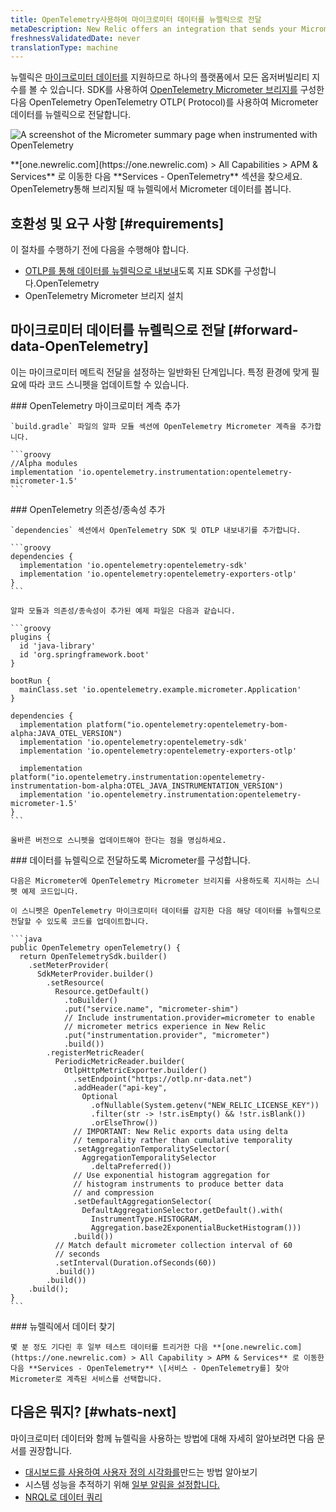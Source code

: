 ```yaml
---
title: OpenTelemetry사용하여 마이크로미터 데이터를 뉴렐릭으로 전달
metaDescription: New Relic offers an integration that sends your Micrometer telemetry data to your New Relic account.
freshnessValidatedDate: never
translationType: machine
---
```


뉴렐릭은 [마이크로미터 데이터를](https://micrometer.io/) 지원하므로 하나의 플랫폼에서 모든 옵저버빌리티 지수를 볼 수 있습니다. SDK를 사용하여 [OpenTelemetry Micrometer 브리지를](https://github.com/open-telemetry/opentelemetry-java-instrumentation/tree/main/instrumentation/micrometer/micrometer-1.5/library) 구성한 다음 OpenTelemetry OpenTelemetry OTLP( Protocol)를 사용하여 Micrometer 데이터를 뉴렐릭으로 전달합니다.

<img
  title="Micrometer bridged with OpenTelemetry in New Relic"
  alt="A screenshot of the Micrometer summary page when instrumented with OpenTelemetry"
  src="/images/opentelemetry_screenshot-full_micrometer-with-otel.webp"
/>

<figcaption>
  **[one.newrelic.com](https://one.newrelic.com) > All Capabilities > APM & Services** 로 이동한 다음 **Services - OpenTelemetry** 섹션을 찾으세요. OpenTelemetry통해 브리지될 때 뉴렐릭에서 Micrometer 데이터를 봅니다.
</figcaption>

## 호환성 및 요구 사항 [#requirements]

이 절차를 수행하기 전에 다음을 수행해야 합니다.

* [OTLP를 통해 데이터를 뉴렐릭으로 내보내](/docs/more-integrations/open-source-telemetry-integrations/opentelemetry/opentelemetry-introduction/#how-it-works)도록 지표 SDK를 구성합니다.OpenTelemetry
* OpenTelemetry Micrometer 브리지 설치

## 마이크로미터 데이터를 뉴렐릭으로 전달 [#forward-data-OpenTelemetry]

이는 마이크로미터 메트릭 전달을 설정하는 일반화된 단계입니다. 특정 환경에 맞게 필요에 따라 코드 스니펫을 업데이트할 수 있습니다.

<Steps>
  <Step>
    ### OpenTelemetry 마이크로미터 계측 추가

    `build.gradle` 파일의 알파 모듈 섹션에 OpenTelemetry Micrometer 계측을 추가합니다.

    ```groovy
    //Alpha modules
    implementation 'io.opentelemetry.instrumentation:opentelemetry-micrometer-1.5'
    ```
  </Step>

  <Step>
    ### OpenTelemetry 의존성/종속성 추가

    `dependencies` 섹션에서 OpenTelemetry SDK 및 OTLP 내보내기를 추가합니다.

    ```groovy
    dependencies {
      implementation 'io.opentelemetry:opentelemetry-sdk'
      implementation 'io.opentelemetry:opentelemetry-exporters-otlp'
    }
    ```

    알파 모듈과 의존성/종속성이 추가된 예제 파일은 다음과 같습니다.

    ```groovy
    plugins {
      id 'java-library'
      id 'org.springframework.boot'
    }

    bootRun {
      mainClass.set 'io.opentelemetry.example.micrometer.Application'
    }

    dependencies {
      implementation platform("io.opentelemetry:opentelemetry-bom-alpha:JAVA_OTEL_VERSION")
      implementation 'io.opentelemetry:opentelemetry-sdk'
      implementation 'io.opentelemetry:opentelemetry-exporters-otlp'

      implementation platform("io.opentelemetry.instrumentation:opentelemetry-instrumentation-bom-alpha:OTEL_JAVA_INSTRUMENTATION_VERSION")
      implementation 'io.opentelemetry.instrumentation:opentelemetry-micrometer-1.5'
    }
    ```

    올바른 버전으로 스니펫을 업데이트해야 한다는 점을 명심하세요.
  </Step>

  <Step>
    ### 데이터를 뉴렐릭으로 전달하도록 Micrometer를 구성합니다.

    다음은 Micrometer에 OpenTelemetry Micrometer 브리지를 사용하도록 지시하는 스니펫 예제 코드입니다.

    이 스니펫은 OpenTelemetry 마이크로미터 데이터를 감지한 다음 해당 데이터를 뉴렐릭으로 전달할 수 있도록 코드를 업데이트합니다.

    ```java
    public OpenTelemetry openTelemetry() {
      return OpenTelemetrySdk.builder()
        .setMeterProvider(
          SdkMeterProvider.builder()
            .setResource(
              Resource.getDefault()
                .toBuilder()
                .put("service.name", "micrometer-shim")
                // Include instrumentation.provider=micrometer to enable
                // micrometer metrics experience in New Relic
                .put("instrumentation.provider", "micrometer")
                .build())
            .registerMetricReader(
              PeriodicMetricReader.builder(
                OtlpHttpMetricExporter.builder()
                  .setEndpoint("https://otlp.nr-data.net")
                  .addHeader("api-key",
                    Optional
                      .ofNullable(System.getenv("NEW_RELIC_LICENSE_KEY"))
                      .filter(str -> !str.isEmpty() && !str.isBlank())
                      .orElseThrow())
                  // IMPORTANT: New Relic exports data using delta
                  // temporality rather than cumulative temporality
                  .setAggregationTemporalitySelector(
                    AggregationTemporalitySelector
                      .deltaPreferred())
                  // Use exponential histogram aggregation for
                  // histogram instruments to produce better data
                  // and compression
                  .setDefaultAggregationSelector(
                    DefaultAggregationSelector.getDefault().with(
                      InstrumentType.HISTOGRAM,
                      Aggregation.base2ExponentialBucketHistogram()))
                  .build())
              // Match default micrometer collection interval of 60
              // seconds
              .setInterval(Duration.ofSeconds(60))
              .build())
            .build())
        .build();
    }
    ```
  </Step>

  <Step>
    ### 뉴렐릭에서 데이터 찾기

    몇 분 정도 기다린 후 일부 테스트 데이터를 트리거한 다음 **[one.newrelic.com](https://one.newrelic.com) > All Capability > APM & Services** 로 이동한 다음 **Services - OpenTelemetry** \[서비스 - OpenTelemetry를] 찾아 Micrometer로 계측된 서비스를 선택합니다.
  </Step>
</Steps>

## 다음은 뭐지? [#whats-next]

마이크로미터 데이터와 함께 뉴렐릭을 사용하는 방법에 대해 자세히 알아보려면 다음 문서를 권장합니다.

* [대시보드를 사용하여 사용자 정의 시각화를](/docs/query-your-data/explore-query-data/dashboards/introduction-dashboards)만드는 방법 알아보기
* 시스템 성능을 추적하기 위해 [일부 알림을 설정합니다.](/docs/tutorial-create-alerts/create-an-alert)
* [NRQL로 데이터 쿼리](/docs/nrql/get-started/introduction-nrql-how-nrql-works)
